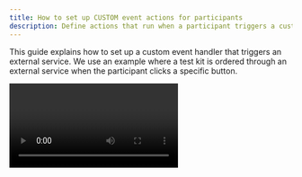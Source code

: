 ```yaml
---
title: How to set up CUSTOM event actions for participants
description: Define actions that run when a participant triggers a custom event in the study.
---
```


This guide explains how to set up a custom event handler that triggers an external service. We use an example where a test kit is ordered through an external service when the participant clicks a specific button.

<Video videoPath="/videos/CUSTOM-event.mp4" />

### Follow these steps
<Steps>
<Step>
Open the **"Context Editor"**. Define the event key <code>TestKitButtonClicked</code> under **"Custom event keys"**.
</Step>
<Step>
Define the external event handler key <code>OrderTestKit</code> under **"External event handlers"** in the context editor.
</Step>
<Step>
Exit the **"Context Editor"**. Add the event key <code>TestKitButtonClicked</code> to the **"CUSTOM event handlers"** rules definition.
</Step>
<Step>
Click on <code>TestKitButtonClicked</code> to open its configuration.
</Step>
<Step>
Add an action: Select **"External event handler"** from the action dropdown and choose the key <code>OrderTestKit</code>.
</Step> <Step>
  Your CUSTOM event will now automatically order a test kit from an external service when the participant clicks the specific button in the study app.
</Step>
</Steps>
